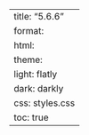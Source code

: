 ---
title: "5.6.6"
format:
    html:
        theme:
            light: flatly
            dark: darkly
        css: styles.css
        toc: true
---
